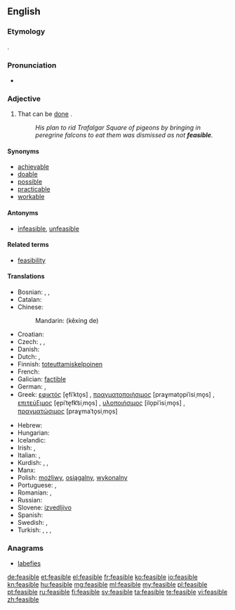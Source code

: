 ==English==

===Etymology===
{{etyl|fro}} {{term|faisable|lang=fro}}.

===Pronunciation===
* {{IPA|/ˈfiːzəˌbəl/}}

===Adjective===
{{en-adj}}

# That can be [[do]]ne {{soplink|in|practice}}.
#: ''His plan to rid Trafalgar Square of pigeons by bringing in peregrine falcons to eat them was dismissed as not '''feasible'''.''

====Synonyms====
* [[achievable]]
* [[doable]]
* [[possible]]
* [[practicable]]
* [[workable]]

====Antonyms====
* {{sense|that can be done in practice}} [[infeasible]], [[unfeasible]]

====Related terms====
* [[feasibility]]

====Translations====
{{trans-top|that can be done in practice}}
* Bosnian: {{t|bs|izvodljivo}}, {{t|bs|praktično}}, {{t|bs|primjenljivo}}
* Catalan: {{t|ca|factible}}
* Chinese:
*: Mandarin: {{t|zh|可行|alt=可行的|sc=Hani}} (kěxíng de)
* Croatian: {{t|hr|izvediv}}
* Czech: {{t-|cs|uskutečnitelný|m}}, {{t-|cs|proveditelný|m}}, {{t+|cs|možný|m}}
* Danish: {{t-|da|mulig}}
* Dutch: {{t+|nl|mogelijk}}, {{t-|nl|haalbaar}}
* Finnish: [[toteuttamiskelpoinen]]
* French: {{t+|fr|faisable}}
* Galician: [[factible]]
* German: {{t-|de|durchführbar}}, {{t-|de|machbar}}
* Greek: [[εφικτός]] [e̞fiˈkto̞s] {{m}}, [[πραγματοποιήσιμος]] [praɣmato̞piˈisiˌmo̞s] {{m}}, [[επιτεύξιμος]] [e̞piˈte̞fk͡siˌmo̞s] {{m}}, [[υλοποιήσιμος]] [ilo̞piˈisiˌmo̞s] {{m}}, [[πραγματώσιμος]] [praɣmaˈto̞siˌmo̞s] {{m}}
{{trans-mid}}
* Hebrew: {{t|he|בר ביצוע|tr=bar bitzua}}
* Hungarian: {{t+|hu|megvalósítható}}
* Icelandic: {{t|is|mögulegt}}
* Irish: {{t|ga|féideartha}}, {{t|ga|indéanta}}
* Italian: {{t+|it|fattibile}}, {{t+|it|realizzabile}}
* Kurdish: {{t+|ku|gengaz}}, {{t+|ku|mimkin}}, {{t+|ku|pêkan}}
* Manx: {{t|gv|yn-jannoo}}
* Polish: [[możliwy]], [[osiągalny]], [[wykonalny]]
* Portuguese: {{t+|pt|possível}}, {{t+|pt|factível}}
* Romanian: {{t+|ro|fezabil}}, {{t|ro|facibil|m|n}}
* Russian: {{t+|ru|возможный}}
* Slovene: [[izvedljivo]]
* Spanish: {{t+|es|factible}}
* Swedish: {{t|sv|genomförbar}}, {{t+|sv|möjlig}}
* Turkish: {{t|tr|kılgın}}, {{t|tr|mümkün}}, {{t|tr|olası}}, {{t|tr|yapılabilir}}
{{trans-bottom}}

===Anagrams===
* [[labefies#English|labefies]]

[[de:feasible]]
[[et:feasible]]
[[el:feasible]]
[[fr:feasible]]
[[ko:feasible]]
[[io:feasible]]
[[kn:feasible]]
[[hu:feasible]]
[[mg:feasible]]
[[ml:feasible]]
[[my:feasible]]
[[pl:feasible]]
[[pt:feasible]]
[[ru:feasible]]
[[fi:feasible]]
[[sv:feasible]]
[[ta:feasible]]
[[te:feasible]]
[[vi:feasible]]
[[zh:feasible]]